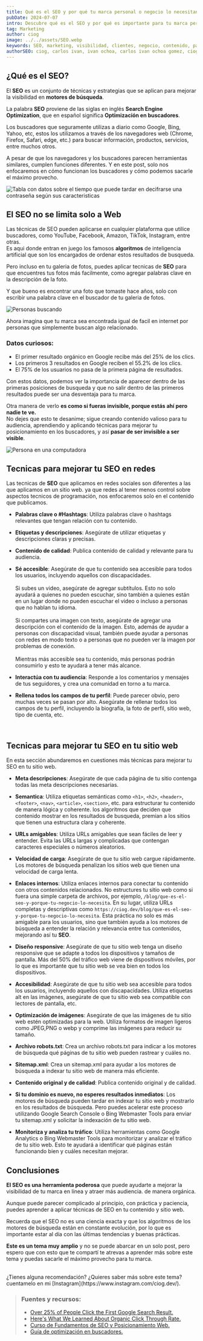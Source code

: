 ```yaml
---
title: Qué es el SEO y por qué tu marca personal o negocio lo necesitan
pubDate: 2024-07-07
intro: Descubre qué es el SEO y por qué es importante para tu marca personal o negocio. Aprende cómo puede mejorar la visibilidad en línea y atraer más audiencia.
tag: Marketing
author: ciog
image: ../../assets/SEO.webp
keywords: SEO, marketing, visibilidad, clientes, negocio, contenido, palabras clave, optimización, motores de búsqueda, ciog, woockom, marca personal
authorSEO: ciog, carlos ivan, ivan ochoa, carlos ivan ochoa gomez, ciog.dev
---
```



## ¿Qué es el SEO?

El **SEO** es un conjunto de técnicas y estrategias que se aplican para mejorar la visibilidad en **motores de búsqueda**.

La palabra **SEO** proviene de las siglas en inglés **Search Engine Optimization**, que en español significa **Optimización en buscadores**.

Los buscadores que seguramente utilizas a diario como Google, Bing, Yahoo, etc, estos los utilizamos a través de los navegadores web 
(Chrome, Firefox, Safari, edge, etc.) para buscar información, productos, servicios, entre muchos otros.

A pesar de que los navegadores y los buscadores parecen herramientas similares, cumplen funciones diferentes. Y en este post, solo nos
enfocaremos en cómo funcionan los buscadores y cómo podemos sacarle el máximo provecho.

<Image src="https://i.ibb.co/3pHT3qv/Google.jpg" width={800} height={300} alt="Tabla con datos sobre el tiempo que puede tardar en decifrarse una contraseña según sus caracteristicas"/>

## El SEO no se limita solo a Web 

Las técnicas de SEO pueden aplicarse en cualquier plataforma que utilice buscadores, como YouTube, Facebook, Amazon, TikTok, Instagram, entre otras.<br/>
Es aqui donde entran en juego los famosos **algoritmos** de inteligencia artificial que son los encargados de ordenar estos resultados de busqueda.

Pero incluso en tu galeria de fotos, puedes aplicar tecnicas de **SEO** para que encuentres tus fotos más facilmente, como agregar palabras clave en la descripción de la foto.

Y que bueno es encontrar una foto que tomaste hace años, solo con escribir una palabra clave en el buscador de tu galeria de fotos.

<Image src="https://res.cloudinary.com/dx7uimym1/image/upload/v1721028301/CIOG/Personas-buscando.webp" width={800} height={300} alt="Personas buscando"/>

Ahora imagina que tu marca sea encontrada igual de facil en internet por personas que simplemente buscan algo relacionado.

### Datos curiosos:
* El primer resultado orgánico en Google recibe más del 25% de los clics.
* Los primeros 3 resultados en Google reciben el 55.2% de los clics.
* El 75% de los usuarios no pasa de la primera página de resultados.


Con estos datos, podemos ver la importancia de aparecer dentro de las primeras posiciones de busqueda y que no salir dentro de las primeros resultados puede ser una
desventaja para tu marca.

Otra manera de verlo **es como si fueras invisible, porque estás ahí pero nadie te ve.** <br/>
No dejes que esto te desanime; sigue creando contenido valioso para tu audiencia, aprendiendo y 
aplicando técnicas para mejorar tu posicionamiento en los buscadores, y así **pasar de ser invisible a ser visible**.

<Image src="https://res.cloudinary.com/dx7uimym1/image/upload/v1721065608/CIOG/seo.webp" width={800} height={300} alt="Persona en una computadora"/>



## Tecnicas para mejorar tu SEO en redes

Las tecnicas de **SEO** que aplicamos en redes sociales son diferentes a las que aplicamos en un sitio web. ya que redes al tener menos control sobre aspectos tecnicos de programación, nos enfocaremos solo en el contenido que publicamos.

* **Palabras clave o #Hashtags**: Utiliza palabras clave o hashtags relevantes que tengan relación con tu contenido.

* **Etiquetas y descripciones**: Asegúrate de utilizar etiquetas y descripciones claras y precisas.

* **Contenido de calidad**: Publica contenido de calidad y relevante para tu audiencia.

* **Sé accesible**: Asegúrate de que tu contenido sea accesible para todos los usuarios, incluyendo aquellos con discapacidades. <br/><br/>
Si subes un video, asegúrate de agregar subtítulos. Esto no solo ayudará a quienes no pueden escuchar, sino también a quienes están en un lugar donde no pueden escuchar el video o incluso a personas que no hablan tu idioma. <br/><br/>
Si compartes una imagen con texto, asegúrate de agregar una descripción con el contenido de la imagen. Esto, además de ayudar a personas con discapacidad visual, también puede ayudar a personas con redes en modo texto o a personas que no pueden ver la imagen por problemas de conexión. <br/><br/>
Mientras más accesible sea tu contenido, más personas podrán consumirlo y esto te ayudará a tener más alcance.

* **Interactúa con tu audiencia**: Responde a los comentarios y mensajes de tus seguidores, y crea una comunidad en torno a tu marca.

* **Rellena todos los campos de tu perfil**: Puede parecer obvio, pero muchas veces se pasan por alto. Asegúrate de rellenar todos los campos de tu perfil, incluyendo la biografía, la foto de perfil, sitio web, tipo de cuenta, etc.
<br/>

## Tecnicas para mejorar tu SEO en tu sitio web

En esta sección abundaremos en cuestiones más técnicas para mejorar tu SEO en tu sitio web.

* **Meta descripciones**: Asegúrate de que cada página de tu sitio contenga todas las meta descripciones necesarias.

* **Semantica**: Utiliza etiquetas semánticas como `<h1>`, `<h2>`, `<header>`, `<footer>`, `<nav>`, `<article>`, `<section>`, etc. para estructurar tu contenido de manera lógica y coherente. los algoritmos que deciden que contenido mostrar en los resultados de busqueda, premian a los sitios que tienen una estructura clara y coherente.

* **URLs amigables**: Utiliza URLs amigables que sean fáciles de leer y entender. Evita las URLs largas y complicadas que contengan caracteres especiales o números aleatorios.

* **Velocidad de carga**: Asegúrate de que tu sitio web cargue rápidamente. Los motores de búsqueda penalizan los sitios web que tienen una velocidad de carga lenta.

* **Enlaces internos**: Utiliza enlaces internos para conectar tu contenido con otros contenidos relacionados. No estructures tu sitio web como si fuera una simple carpeta de archivos, por ejemplo, `/blog/que-es-el-seo-y-porque-tu-negocio-lo-necesita`. En su lugar, utiliza URLs completas y descriptivas como `https://ciog.dev/blog/que-es-el-seo-y-porque-tu-negocio-lo-necesita`. Esta práctica no solo es más amigable para los usuarios, sino que también ayuda a los motores de búsqueda a entender la relación y relevancia entre tus contenidos, mejorando así tu **SEO**.




* **Diseño responsive**: Asegúrate de que tu sitio web tenga un diseño responsive que se adapte a todos los dispositivos y tamaños de pantalla. Más del 50% del tráfico web viene de dispositivos móviles, por lo que es importante que tu sitio web se vea bien en todos los dispositivos.

* **Accesibilidad**: Asegúrate de que tu sitio web sea accesible para todos los usuarios, incluyendo aquellos con discapacidades. Utiliza etiquetas alt en las imágenes, asegúrate de que tu sitio web sea compatible con lectores de pantalla, etc.

* **Optimización de imágenes**: Asegúrate de que las imágenes de tu sitio web estén optimizadas para la web. Utiliza formatos de imagen ligeros como JPEG,PNG o webp y comprime las imágenes para reducir su tamaño.

* **Archivo robots.txt**: Crea un archivo robots.txt para indicar a los motores de búsqueda qué páginas de tu sitio web pueden rastrear y cuáles no.

* **Sitemap.xml**: Crea un sitemap.xml para ayudar a los motores de búsqueda a indexar tu sitio web de manera más eficiente.

* **Contenido original y de calidad**: Publica contenido original y de calidad.

* **Si tu dominio es nuevo, no esperes resultados inmediatos**: Los motores de búsqueda pueden tardar en indexar tu sitio web y mostrarlo en los resultados de búsqueda. Pero puedes acelerar este proceso utilizando Google Search Console o Bing Webmaster Tools para enviar tu sitemap.xml y solicitar la indexación de tu sitio web.

* **Monitoriza y analiza tu tráfico**: Utiliza herramientas como Google Analytics o Bing Webmaster Tools para monitorizar y analizar el tráfico de tu sitio web. Esto te ayudará a identificar qué páginas están funcionando bien y cuáles necesitan mejorar.


## Conclusiones

**El SEO es una herramienta poderosa** que puede ayudarte a mejorar la visibilidad de tu marca en línea y atraer más audiencia. de manera orgánica.

Aunque puede parecer complicado al principio, con práctica y paciencia, puedes aprender a aplicar técnicas de SEO en tu contenido y sitio web.

Recuerda que el SEO no es una ciencia exacta y que los algoritmos de los motores de búsqueda están en constante evolución, por lo que es importante estar al día con las últimas tendencias y buenas prácticas.


**Este es un tema muy amplio** y no se puede abarcar en un solo post, pero espero que con esto que te compartí te atrevas
a aprender más sobre este tema y puedas sacarle el máximo provecho para tu marca.

<br/>
¿Tienes alguna recomendación? ¿Quieres saber más sobre este tema? cuentamelo en mi [Instagram](https://www.instagram.com/ciog.dev/).
<br/>


> ### Fuentes y recursos:
> * [Over 25% of People Click the First Google Search Result.](https://www.searchenginejournal.com/google-first-page-clicks/374516/)
> * [Here's What We Learned About Organic Click Through Rate.](https://backlinko.com/google-ctr-stats)
> * [Curso de Fundamentos de SEO y Posicionamiento Web.](https://platzi.com/cursos/seo/)
> * [Guía de optimización en buscadores.](https://developers.google.com/search/docs/fundamentals/seo-starter-guide?hl=es)